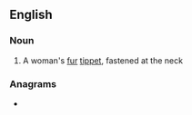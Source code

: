 ==English==

===Noun===
{{en-noun}}

# {{lb|en|dated}} A woman's [[fur]] [[tippet]], fastened at the neck

===Anagrams===
* {{anagrams|en|a=ceiinortv|reviction}}